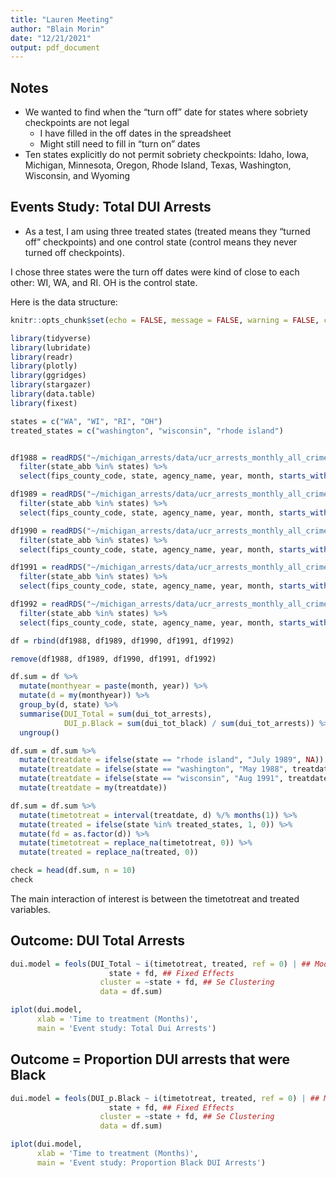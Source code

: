 ```yaml
---
title: "Lauren Meeting"
author: "Blain Morin"
date: "12/21/2021"
output: pdf_document
---
```


## Notes

* We wanted to find when the "turn off" date for states where sobriety checkpoints are not legal
  * I have filled in the off dates in the spreadsheet
  * Might still need to fill in "turn on" dates
* Ten states explicitly do not permit sobriety checkpoints: Idaho, Iowa, Michigan, Minnesota, Oregon, Rhode Island, Texas, Washington, Wisconsin, and Wyoming


## Events Study: Total DUI Arrests

* As a test, I am using three treated states (treated means they "turned off" checkpoints) and one control state (control means they never turned off checkpoints).

I chose three states were the turn off dates were kind of close to each other: WI, WA, and RI. OH is the control state.

Here is the data structure:

```r
knitr::opts_chunk$set(echo = FALSE, message = FALSE, warning = FALSE, cache = TRUE)

library(tidyverse)
library(lubridate)
library(readr)
library(plotly)
library(ggridges)
library(stargazer)
library(data.table) 
library(fixest) 

```





```r

states = c("WA", "WI", "RI", "OH")
treated_states = c("washington", "wisconsin", "rhode island")


df1988 = readRDS("~/michigan_arrests/data/ucr_arrests_monthly_all_crimes_race_sex_1988.rds") %>%
  filter(state_abb %in% states) %>%
  select(fips_county_code, state, agency_name, year, month, starts_with("dui"))

df1989 = readRDS("~/michigan_arrests/data/ucr_arrests_monthly_all_crimes_race_sex_1989.rds") %>%
  filter(state_abb %in% states) %>%
  select(fips_county_code, state, agency_name, year, month, starts_with("dui"))

df1990 = readRDS("~/michigan_arrests/data/ucr_arrests_monthly_all_crimes_race_sex_1990.rds") %>%
  filter(state_abb %in% states) %>%
  select(fips_county_code, state, agency_name, year, month, starts_with("dui"))

df1991 = readRDS("~/michigan_arrests/data/ucr_arrests_monthly_all_crimes_race_sex_1991.rds") %>%
  filter(state_abb %in% states) %>%
  select(fips_county_code, state, agency_name, year, month, starts_with("dui"))

df1992 = readRDS("~/michigan_arrests/data/ucr_arrests_monthly_all_crimes_race_sex_1992.rds") %>%
  filter(state_abb %in% states) %>%
  select(fips_county_code, state, agency_name, year, month, starts_with("dui"))

df = rbind(df1988, df1989, df1990, df1991, df1992)

remove(df1988, df1989, df1990, df1991, df1992)

df.sum = df %>%
  mutate(monthyear = paste(month, year)) %>%
  mutate(d = my(monthyear)) %>%
  group_by(d, state) %>%
  summarise(DUI_Total = sum(dui_tot_arrests),
            DUI_p.Black = sum(dui_tot_black) / sum(dui_tot_arrests)) %>%
  ungroup()

df.sum = df.sum %>%
  mutate(treatdate = ifelse(state == "rhode island", "July 1989", NA)) %>%
  mutate(treatdate = ifelse(state == "washington", "May 1988", treatdate)) %>%
  mutate(treatdate = ifelse(state == "wisconsin", "Aug 1991", treatdate)) %>%
  mutate(treatdate = my(treatdate))

df.sum = df.sum %>%
  mutate(timetotreat = interval(treatdate, d) %/% months(1)) %>%
  mutate(treated = ifelse(state %in% treated_states, 1, 0)) %>%
  mutate(fd = as.factor(d)) %>%
  mutate(timetotreat = replace_na(timetotreat, 0)) %>%
  mutate(treated = replace_na(treated, 0))

```

```r

check = head(df.sum, n = 10)
check

```

The main interaction of interest is between the timetotreat and treated variables. 

\newpage

## Outcome: DUI Total Arrests

```r

dui.model = feols(DUI_Total ~ i(timetotreat, treated, ref = 0) | ## Model
                      state + fd, ## Fixed Effects
                    cluster = ~state + fd, ## Se Clustering
                    data = df.sum)

iplot(dui.model, 
      xlab = 'Time to treatment (Months)',
      main = 'Event study: Total Dui Arrests')

```

\newpage

## Outcome = Proportion DUI arrests that were Black

```r

dui.model = feols(DUI_p.Black ~ i(timetotreat, treated, ref = 0) | ## Model
                      state + fd, ## Fixed Effects
                    cluster = ~state + fd, ## Se Clustering
                    data = df.sum)

iplot(dui.model, 
      xlab = 'Time to treatment (Months)',
      main = 'Event study: Proportion Black DUI Arrests')

```
